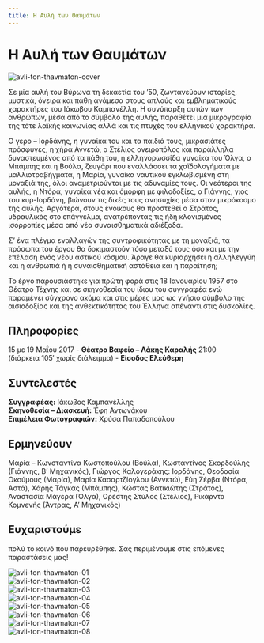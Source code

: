 ```yaml
---
title: Η Αυλή των Θαυμάτων
---
```


<Seo 
  title="Η Αυλή των Θαυμάτων"
  description="Η εμβληματική αυλή του Ιάκωβου Καμπανέλλη ζωντανεύει με χαρακτήρες που παλεύουν με τη μοναξιά, την ελπίδα και την αλλαγή. Μια παράσταση για τον άνθρωπο και τη γειτονιά του."
  image="https://theatrikiopa.vercel.app/img/avli-ton-thavmaton/cover.jpg"
  imageAlt="Αφίσα της παράστασης Η Αυλή των Θαυμάτων"
  url="https://theatrikiopa.vercel.app/parastaseis/2017/avli-ton-thavmaton"
/>

# Η Αυλή των Θαυμάτων
![avli-ton-thavmaton-cover](/img/avli-ton-thavmaton/cover.jpg)

Σε μία αυλή του Βύρωνα τη δεκαετία του ’50, ζωντανεύουν ιστορίες, μυστικά, όνειρα και πάθη ανάμεσα στους απλούς και εμβληματικούς χαρακτήρες του Ιάκωβου Καμπανέλλη. Η συνύπαρξη αυτών των ανθρώπων, μέσα από το σύμβολο της αυλής, παραθέτει μια μικρογραφία της τότε λαϊκής κοινωνίας αλλά και τις πτυχές του ελληνικού χαρακτήρα.

O γερο – Ιορδάνης, η γυναίκα του και τα παιδιά τους, μικρασιάτες πρόσφυγες, η χήρα Αννετώ, ο Στέλιος ονειροπόλος και παράλληλα δυναστευμένος από τα πάθη του, η ελληνορωσσίδα γυναίκα του Όλγα, ο Μπάμπης και η Βούλα, ζευγάρι που εναλλάσσει τα χαϊδολογήματα με μαλλιοτραβήγματα, η Μαρία, γυναίκα ναυτικού εγκλωβισμένη στη μοναξιά της, όλοι αναμετριούνται με τις αδυναμίες τους. Οι νεότεροι της αυλής, η Ντόρα, γυναίκα νέα και όμορφη με φιλοδοξίες, ο Γιάννης, γιος του κυρ-Ιορδάνη, βιώνουν τις δικές τους ανησυχίες μέσα στον μικρόκοσμο της αυλής. Αργότερα, στους ένοικους θα προστεθεί ο Στράτος, υδραυλικός στο επάγγελμα, ανατρέποντας τις ήδη κλονισμένες ισορροπίες μέσα από νέα συναισθηματικά αδιέξοδα.

Σ’ ένα πλέγμα εναλλαγών της συντροφικότητας με τη μοναξιά, τα πρόσωπα του έργου θα δοκιμαστούν τόσο μεταξύ τους όσο και με την επέλαση ενός νέου αστικού κόσμου. Άραγε θα κυριαρχήσει η αλληλεγγύη και η ανθρωπιά ή η συναισθηματική αστάθεια και η παραίτηση;

Το έργο παρουσιάστηκε για πρώτη φορά στις 18 Ιανουαρίου 1957 στο Θέατρο Τέχνης και σε σκηνοθεσία του ίδιου του συγγραφέα ενώ παραμένει σύγχρονο ακόμα και στις μέρες μας ως γνήσιο σύμβολο της αισιοδοξίας και της ανθεκτικότητας του Έλληνα απέναντι στις δυσκολίες.

## Πληροφορίες
15 με 19 Μαΐου 2017 - **Θέατρο Βαφείο – Λάκης Καραλής** 21:00  
(διάρκεια 105′ χωρίς διάλειμμα) - **Είσοδος Ελεύθερη**

## Συντελεστές
**Συγγραφέας:** Ιάκωβος Καμπανέλλης  
**Σκηνοθεσία – Διασκευή:** Έφη Αντωνάκου  
**Επιμέλεια Φωτογραφιών:** Χρύσα Παπαδοπούλου

## Ερμηνεύουν
Μαρία – Κωνσταντίνα Κωστοπούλου (Βούλα), Κωσταντίνος Σκορδούλης (Γιάννης, Β’ Μηχανικός), Γιώργος Καλογεράκης: Ιορδάνης, Θεοδοσία Οκούμους (Μαρία), Μαρία Κασαρτζίογλου (Αννετώ), Εύη Ζέρβα (Ντόρα, Αστά), Χάρης Τάγκας (Μπάμπης), Κώστας Βατικιώτης (Στράτος), Αναστασία Μάγερα (Όλγα), Ορέστης Στύλος (Στέλιος), Ρικάρντο Κομνενής (Άντρας, Α’ Μηχανικός)

## Ευχαριστούμε
πολύ το κοινό που παρευρέθηκε. Σας περιμένουμε στις επόμενες παραστάσεις μας!

<ResponsiveYouTube videoId="zGYr5QTC4z0"/>

![avli-ton-thavmaton-01](/img/avli-ton-thavmaton/01.jpg)  
![avli-ton-thavmaton-02](/img/avli-ton-thavmaton/02.jpg)  
![avli-ton-thavmaton-03](/img/avli-ton-thavmaton/03.jpg)  
![avli-ton-thavmaton-04](/img/avli-ton-thavmaton/04.jpg)  
![avli-ton-thavmaton-05](/img/avli-ton-thavmaton/05.jpg)  
![avli-ton-thavmaton-06](/img/avli-ton-thavmaton/06.jpg)  
![avli-ton-thavmaton-07](/img/avli-ton-thavmaton/07.jpg)  
![avli-ton-thavmaton-08](/img/avli-ton-thavmaton/08.jpg)
